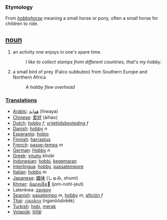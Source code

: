 === Etymology ===
From ''[[hobbyhorse]]'' meaning a small horse or pony, often a small horse for children to ride.

== [[noun]] ==
#an activity one enjoys in one's spare time.
#:''I like to collect stamps from different countries, that's my hobby''.
#a small bird of prey (Falco subbuteo) from Southern Europe and Northern Africa
#:''A hobby flew overhead''

===[[Translation]]s===
*[[Arabic]]: [[هواية]] (hiwaya)
*[[Chinese]]: [[爱好]] (àihào)
*[[Dutch]]: [[hobby]] ''f'', [[vrijetijdsbesteding]] ''f''
*[[Danish]]: [[hobby]] ''n''
*[[Esperanto]]: [[hobio]]
*[[Finnish]]: [[harrastus]]
*[[French]]: [[passe-temps]] ''m''
*[[German]]: [[Hobby]] ''n''
*[[Greek]]: [[χόμπυ]] ''khobi''
*[[Indonesian]]: [[hobbi]], [[gemar|kegemaran]]
*[[Interlingua]]: [[hobby]], [[passatempore]]
*[[Italian]]: [[hobby]] ''m''
*[[Japanese]]: [[趣味]] (しゅみ, shumi)
*[[Khmer]]: [[ចំណូលចិត]] (jom-nohl-jeut)
*Latenkwa: [[zaypoy]]
*[[Spanish]]: [[pasatiempo]] ''m'', [[hobby]] ''m'', [[afición]] ''f''
*[[Thai]]: [[งานอดิเรก]] (nganŏŏdirêêk)
*[[Turkish]]: [[hobi]], [[merak]]
*[[Volapük]]: [[löfäl]]